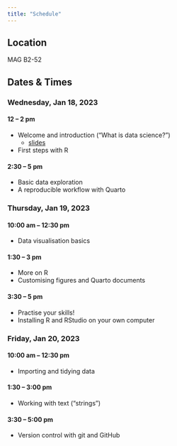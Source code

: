 ```yaml
---
title: "Schedule"
---
```


## Location

MAG B2-52

## Dates & Times

### Wednesday, Jan 18, 2023

#### 12 -- 2 pm

-   Welcome and introduction ("What is data science?")
    -   [slides](slides/d01_01_welcome.html)
-   First steps with R

#### 2:30 -- 5 pm

-   Basic data exploration
-   A reproducible workflow with Quarto

### Thursday, Jan 19, 2023

#### 10:00 am -- 12:30 pm

-   Data visualisation basics

#### 1:30 -- 3 pm

-   More on R
-   Customising figures and Quarto documents

#### 3:30 -- 5 pm

-   Practise your skills!
-   Installing R and RStudio on your own computer

### Friday, Jan 20, 2023

#### 10:00 am -- 12:30 pm

-   Importing and tidying data

#### 1:30 -- 3:00 pm

-   Working with text ("strings")

#### 3:30 -- 5:00 pm

-   Version control with git and GitHub

